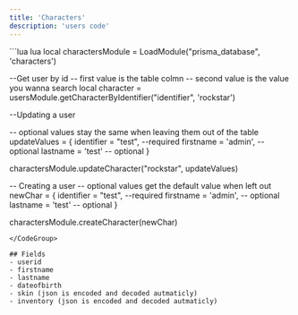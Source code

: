 ```yaml
---
title: 'Characters'
description: 'users code'
---
```


<CodeGroup>
```lua lua
local charactersModule = LoadModule("prisma_database", 'characters')

--Get user by id 
-- first value is the table colmn
-- second value is the value you wanna search
local character = usersModule.getCharacterByIdentifier("identifier", 'rockstar')


--Updating a user

-- optional values stay the same when leaving them out of the table
updateValues = {
    identifier = "test", --required
    firstname = 'admin', -- optional
    lastname = 'test' -- optional
}

charactersModule.updateCharacter("rockstar", updateValues)


-- Creating a user
-- optional values get the default value when left out
newChar = {
    identifier = "test", --required
    firstname = 'admin', -- optional
    lastname = 'test' -- optional
}

charactersModule.createCharacter(newChar)
```
</CodeGroup>

## Fields
- userid
- firstname
- lastname 
- dateofbirth 
- skin (json is encoded and decoded autmaticly)
- inventory (json is encoded and decoded autmaticly)